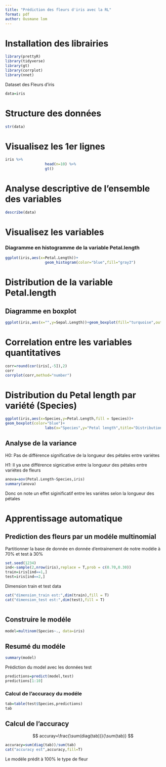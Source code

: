 ```yaml
---
title: "Prédiction des fleurs d'iris avec la RL"
format: pdf
author: Ousmane lom
---
```


# Installation des librairies

```r
library(prettyR)
library(tidyverse)
library(gt)
library(corrplot)
library(nnet)

```

Dataset des Fleurs d'iris

```r
data=iris
```

# Structure des données

```r
str(data)
```

# Visualisez les 1er lignes

```r
iris %>% 
                  head(n=10) %>% 
                  gt()
```

# Analyse descriptive de l'ensemble des variables

```r
describe(data)

```

# Visualisez les variables

### Diagramme en histogramme de la variable Petal.length

```r

ggplot(iris,aes(x=Petal.Length))+
                  geom_histogram(color="blue",fill="gray3")
```

# Distribution de la variable Petal.length

## Diagramme en boxplot

```r
ggplot(iris,aes(x="",y=Sepal.Length))+geom_boxplot(fill="turquoise",outliers = TRUE)
```

# Correlation entre les variables quantitatives

```r
corr=round(cor(iris[,-5]),2)
corr
corrplot(corr,method="number")

```

# Distribution du Petal length par variété (Species)

```r
ggplot(iris,aes(x=Species,y=Petal.Length,fill = Species))+
geom_boxplot(color="blue")+
                  labs(x="Species",y="Petal length",title="Distribution des Pétales par espéce")

```

## Analyse de la variance

H0: Pas de différence significative de la longueur des pétales entre variétes

H1: Il ya une différence signicative entre la longueur des pétales entre variétes de fleurs

```r
anova=aov(Petal.Length~Species,iris)
summary(anova)
```

\textbf{Conclusion:} Donc on note un effet siginificatif entre les variétes selon la longueur des pétales

# Apprentissage automatique

## Prediction des fleurs par un modéle multinomial

Partitionner la base de donnée en donnée d'entrainement de notre modéle à 70% et test à 30%

```r
set.seed(1234)
ind<-sample(2,nrow(iris),replace = T,prob = c(0.70,0.30))
train=iris[ind==1,]
test=iris[ind==2,]


```

Dimension train et test data

```r
cat("dimension_train est:",dim(train),fill = T)
cat("dimension_test est:",dim(test),fill = T)



```

## Construire le modéle

```r
model=multinom(Species~., data=iris)

```

## Resumé du modéle

```r
summary(model)
```

Prédiction du model avec les données test

```r
predictions=predict(model,test)
predictions[1:10]
```

### Calcul de l'accuracy du modéle

```r
tab=table(test$Species,predictions)
tab

```

## Calcul de l'accuracy

$$
accuray=\frac{\sum(diag(tab))}{\sum(tab)}
$$

```r
accuracy=sum(diag(tab))/sum(tab)
cat("accuracy est",accuracy,fill=T)
```

Le modéle prédit à 100% le type de fleur
